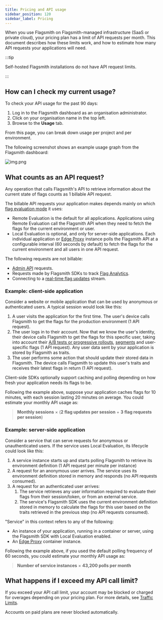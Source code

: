 ```yaml
---
title: Pricing and API usage
sidebar_position: 120
sidebar_label: Pricing
---
```


When you use Flagsmith on Flagsmith-managed infrastructure (SaaS or private cloud), your pricing plan has a limit of API
requests per month. This document describes how these limits work, and how to estimate how many API requests your
applications will need.

:::tip

Self-hosted Flagsmith installations do not have API request limits.

:::

## How can I check my current usage?

To check your API usage for the past 90 days:

1. Log in to the Flagsmith dashboard as an organisation administrator.
2. Click on your organisation name in the top left.
3. Browse to the **Usage** tab.

From this page, you can break down usage per project and per environment.

The following screenshot shows an example usage graph from the Flagsmith dashboard:

![img.png](usage-graph.png)

## What counts as an API request?

Any operation that calls Flagsmith's API to retrieve information about the current state of flags counts as 1 billable
API request.

The billable API requests your application makes depends mainly on which [flag evaluation mode](/clients) it uses:

-   Remote Evaluation is the default for all applications. Applications using Remote Evaluation call the Flagsmith API
    when they need to fetch the flags for the current environment or user.
-   Local Evaluation is optional, and only for server-side applications. Each individual application or
    [Edge Proxy](/advanced-use/edge-proxy) instance polls the Flagsmith API at a configurable interval (60 seconds by
    default) to fetch the flags for the current environment and all users in one API request.

The following requests are not billable:

-   [Admin API](/clients/rest#private-admin-api-endpoints) requests.
-   Requests made by Flagsmith SDKs to track [Flag Analytics](/advanced-use/flag-analytics).
-   Connecting to a [real-time flag updates](/advanced-use/real-time-flags) stream.

### Example: client-side application

Consider a website or mobile application that can be used by anonymous or authenticated users. A typical session would
look like this:

1. A user visits the application for the first time. The user's device calls Flagsmith to get the flags for the
   production environment (1 API request).
2. The user logs in to their account. Now that we know the user's identity, their device calls Flagsmith to get the
   flags for this specific user, taking into account their
   [A/B tests or progressive rollouts](/advanced-use/ab-testing), [segments](/basic-features/segments) and user-specific
   flags (1 API request). Any user data sent by your application is stored by Flagsmith as traits.
3. The user performs some action that should update their stored data in Flagsmith. The device calls Flagsmith to update
   this user's traits and receives their latest flags in return (1 API request).

Client-side SDKs optionally support caching and polling depending on how fresh your application needs its flags to be.

Following the example above, suppose your application caches flags for 10 minutes, with each session lasting 20 minutes
on average. You could estimate your monthly API usage as:

> **Monthly sessions** × (**2 flag updates per session** + **3 flag requests per session**)

### Example: server-side application

Consider a service that can serve requests for anonymous or unauthenticated users. If the service uses Local Evaluation,
its lifecycle could look like this:

1. A service instance starts up and starts polling Flagsmith to retrieve its environment definition (1 API request per
   minute per instance)
2. A request for an anonymous user arrives. The service uses its environment definition stored in memory and responds
   (no API requests consumed).
3. A request for an authenticated user arrives:
    1. The service retrieves any user information required to evaluate their flags from their session/token, or from an
       external service.
    2. The service's Flagsmith SDK uses the current environment definition stored in memory to calculate the flags for
       this user based on the traits retrieved in the previous step (no API requests consumed).

"Service" in this context refers to any of the following:

-   An instance of your application, running in a container or server, using the Flagsmith SDK with Local Evaluation
    enabled.
-   An [Edge Proxy](/advanced-use/edge-proxy) container instance.

Following the example above, if you used the default polling frequency of 60 seconds, you could estimate your monthly
API usage as:

> **Number of service instances** × **43,200 polls per month**

## What happens if I exceed my API call limit?

If you exceed your API call limit, your account may be blocked or charged for overages depending on your pricing plan.
For more details, see [Traffic Limits](/system-administration/system-limits#traffic-limits).

Accounts on paid plans are never blocked automatically.
